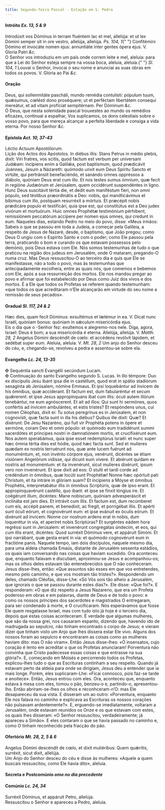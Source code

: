 ```yaml
---
title: Segunda-feira Pascal - Estação em S. Pedro
---
```


<h4 class="text-center">
  Intróito <em>Ex. 13, 5 & 9</em>
</h4>
<div class="grid grid-cols-2 gap-5">
  <span class="text-justify">
    Introdúxit vos Dóminus in terram fluéntem lac et mel, allelúja: et ut lex
    Dómini semper sit in ore vestro, allelúja, allelúja. <em>Ps. 104, 1</em>{" "}
    Confitémini Dómino et invocáte nomen ejus: annuntiáte inter gentes ópera
    ejus. V. Gloria Patri <em>&c.</em>
  </div>
  <span class="text-justify">
    O Senhor vos introduziu em um país onde correm leite e mel, aleluia: para
    que a Lei do Senhor esteja sempre na vossa boca, aleluia, aleluia.{" "}
    <em>Sl. 104, 1</em> Louvai o Senhor, invocai o seu nome e anunciai as suas
    obras em todos os povos. V. Glória ao Pai <em>&c.</em>
  </div>
</div>

<h4 class="text-center">Oração</h4>
<div class="grid grid-cols-2 gap-5">
  <span class="text-justify">
    Deus, qui sollemnitáte pascháli, mundo remédia contulísti: pópulum tuum,
    quǽsumus, cœlésti dono proséquere; ut et perféctam libertátem consequi
    mereátur, et ad vitam profíciat sempitérnam. Per Dóminum <em>&c.</em>
  </div>
  <span class="text-justify">
    Ó Deus, que nesta solenidade pascal trouxestes ao mundo os remédios
    eficazes, continuai a espalhar, Vos suplicamos, os dons celestiais sobre o
    vosso povo, para que mereça alcançar a perfeita liberdade e consiga a vida
    eterna. Por nosso Senhor <em>&c.</em>
  </div>
</div>

<h4 class="text-center">
  Epístola <em>Act. 10, 37-43</em>
</h4>
<div class="grid grid-cols-2 gap-5">
  <span class="text-justify">Léctio Actuum Apostólorum.</div>
  <span class="text-justify">Lição dos Actos dos Apóstolos.</div>
  <span class="text-justify">
    In diébus illis: Stans Petrus in médio plebis, dixit: Viri fratres, vos
    scitis, quod factum est verbum per universam Judǽam: incípiens enim a
    Galilǽa, post baptísmum, quod prædicávit Joánnes, Jesum a Názareth: quómodo
    unxit eum Deus Spíritu Sancto et virtúte, qui pertránsiit benefaciéndo, et
    sanándo omnes oppréssos a diábolo, quóniam Deus erat cum illo. Et nos testes
    sumus ómnium, quæ fecit in regióne Judæórum et Jerúsalem, quem occidérunt
    suspendéntes in ligno. Hunc Deus suscitávit tértia die, et dedit eum
    maniféstum fíeri, non omni pópulo, sed téstibus præordinátis a Deo: nobis,
    qui mandticávimus et bíbimus cum illo, postquam resurréxit a mórtuis. Et
    præcépit nobis prædicáre populo et testificári, quia ipse est, qui
    constitútus est a Deo judex vivórum et mortuórum. Huic omnes Prophétæ
    testimónium pérhibent, remissiónem peccatórum accípere per nomen ejus omnes,
    qui credunt in eum.
  </div>
  <span class="text-justify">
    Naqueles dias, estando Pedro no meio do povo, disse: «Meus irmãos: Sabeis o
    que se passou em toda a Judeia, a começar pela Galileia, a respeito de Jesus
    de Nazaré, desde, o baptismo, que João pregou; como Deus O ungiu com o
    Espírito Santo e com o poder; como Ele passou pela terra, praticando o bom e
    curando os que estavam possessos pelo demónio, pois Deus estava com Ele. Nós
    somos testemunhas de tudo o que praticou na região dos judeus em Jerusalém,
    onde O mataram, pregando-O numa cruz. Mas Deus ressuscitou-O ao terceiro dia
    e quis que Ele se manifestasse, não a todo o povo, mas às testemunhas que
    antecipadamente escolhera, entre as quais nós, que comemos e bebemos com
    Ele, após a sua ressurreição dos mortos. Ele nos mandou pregar ao povo e
    afirmar que foi estabelecido por Deus como Juiz dos vivos e dos mortos. É a
    Ele que todos os Profetas se referem quando testemunham: «que todos os que
    acreditaram n’Ele alcançarão em virtude do seu nome a remissão de seus
    pecados».
  </div>
</div>

<h4 class="text-center">
  Gradual <em>Sl. 117, 24 & 2</em>
</h4>
<div class="grid grid-cols-2 gap-5">
  <span class="text-justify">
    Hæc dies, quam fecit Dóminus: exsultémus et lætémur in ea. V. Dicat nunc
    Israël, quóniam bonus: quóniam in sǽculum misericórdia ejus.
  </div>
  <span class="text-justify">
    Eis o dia que o -Senhor fez: exultemos e alegremo-nos nele. Diga, agora,
    Israel: Deus é bom; a sua misericórdia é eterna.
  </div>
  <span class="text-justify">
    Allelúja, allelúja. V. <em>Matth. 28, 2</em> Angelus Dómini descéndit de
    cœlo: et accédens revólvit lápidem, et sedébat super eum.
  </div>
  <span class="text-justify">
    Aleluia, aleluia. V. <em>Mt. 28, 2</em> Um anjo do Senhor desceu do céu, e,
    chegando-se, revolveu a pedra e assentou-se sobre ela.
  </div>
</div>

<h4 class="text-center">
  Evangelho <em>Lc. 24, 13-35</em>
</h4>
<div class="grid grid-cols-2 gap-5">
  <span class="text-justify">
    <span class="text-danger">&#10016;</span> Sequéntia sancti Evangélii
    secúndum Lucam.
  </div>
  <span class="text-justify">
    <span class="text-danger">&#10016;</span> Continuação do santo Evangelho
    segundo S. Lucas.
  </div>
  <span class="text-justify">
    In illo témpore: Duo ex discípulis Jesu ibant ipsa die in castéllum, quod
    erat in spátio stadiórum sexagínta ab Jerúsalem, nómine Emmaus. Et ipsi
    loquebántur ad ínvicem de his ómnibus, quæ accíderant. Et factum est, dum
    fabularéntur et secum quǽrerent: et ipse Jesus appropínquans ibat cum illis:
    óculi autem illórum tenebántur, ne eum agnóscerent. Et ait ad illos: Qui
    sunt hi sermónes, quos confértis ad ínvicem ambulántes, et estis tristes? Et
    respóndens unus, cui nomen Cléophas, dixit ei: Tu solus peregrínus es in
    Jerúsalem, et non cognovísti, quæ facta sunt in illa his diébus? Quibus ille
    dixit: Quæ? Et dixérunt: De Jesu Nazaréno, qui fuit vir Prophéta potens in
    ópere et sermóne, coram Deo et omni pópulo: et quómodo eum tradidérunt summi
    sacerdótes et príncipes nostri in damnatiónem mortis, et crucifixérunt eum.
    Nos autem sperabámus, quia ipse esset redemptúrus Israël: et nunc super hæc
    ómnia tértia dies est hódie, quod hæc facta sunt. Sed et mulíeres quædam ex
    nostris terruérunt nos, quæ ante lucem fuérunt ad monuméntum, et, non
    invénto córpore ejus, venérunt, dicéntes se étiam visiónem Angelórum
    vidísse, qui dicunt eum vívere. Et abiérunt quidam ex nostris ad monuméntum:
    et ita invenérunt, sicut mulíeres dixérunt, ipsum vero non invenérunt. Et
    ipse dixit ad eos: O stulti et tardi corde ad credéndum in ómnibus, quæ
    locúti sunt Prophétæ! Nonne hæc opórtuit pati Christum, et ita intráre in
    glóriam suam? Et incípiens a Móyse et ómnibus Prophétis, interpretabátur
    illis in ómnibus Scriptúris, quæ de ipso erant. Et appropinquavérunt
    castéllo, quo ibant: et ipse se finxit lóngius ire. Et coëgérunt illum,
    dicéntes: Mane nobiscum, quóniam advesperáscit et inclináta est jam dies. Et
    intrávit cum illis. Et factum est, dum recúmberet cum eis, accépit panem, et
    benedíxit, ac fregit, et porrigébat illis. Et apérti sunt óculi eórum, et
    cognovérunt eum: et ipse evánuit ex óculis eórum. Et dixérunt ad ínvicem:
    Nonne cor nostrum ardens erat in nobis, dum loquerétur in via, et aperíret
    nobis Scriptúras? Et surgéntes eádem hora regréssi sunt in Jerúsalem: et
    invenérunt congregátas úndecim, et eos, qui cum illis erant, dicéntes: Quod
    surréxit Dóminus vere, et appáruit Simóni. Et ipsi narrábant, quæ gesta
    erant in via: et quómodo cognovérunt eum in fractióne panis.
  </div>
  <span class="text-justify">
    Naquele tempo, iam dois discípulos, naquele mesmo dia, para uma aldeia
    chamada Emaús, distante de Jerusalém sessenta estádios, os quais iam
    conversando nas coisas que haviam sucedido. Ora aconteceu que, enquanto
    falavam e discutiam, aproximou-se Jesus e acompanhou-os; mas os olhos deles
    estavam tão entenebrecidos que O não conheceram. Jesus disse-lhes, então:
    «Que assuntos são esses em que vos entretendes, mesmo pelo caminho, e que
    vos mostram tão tristes?». Respondendo um deles, chamado Cléofas, disse-Lhe:
    «Só Vós sois tão alheio a Jerusalém, que ignorais o que se passou durante
    estes dias?». Ele disse: «Que foi?». E responderam: «O que diz respeito a
    Jesus Nazareno, que era um Profeta poderoso em obras e em palavras, diante
    de Deus e de todo o povo: e como os nossos príncipes dos sacerdotes e
    magistrados O entregaram, para ser condenado à morte, e O crucificaram. Nós
    esperávamos que fosse Ele quem resgatasse Israel, mas com tudo isto já hoje
    é o terceiro dia, depois que estas coisas aconteceram. É verdade que algumas
    mulheres, que são da nossa grei, nos causaram espanto, dizendo que, havendo
    ido de madrugada ao sepulcro, não tinham encontrado o corpo de Jesus; e
    vieram dizer que tinham visto um Anjo que lhes dissera estar Ele vivo.
    Alguns dos nossos foram ao sepulcro e encontraram as coisas como as mulheres
    haviam dito: mas O não viram». Então Jesus disse-lhes: «Ó insensatos, cujo
    coração é lento em acreditar o que os Profetas anunciaram! Porventura não
    convinha que Cristo padecesse essas coisas e que entrasse na sua glória?».
    E, começando em Moisés e percorrendo todos os Profetas, explicou-lhes tudo o
    que as Escrituras continham a seu respeito. Quando já estavam perto da
    aldeia para onde se dirigiam, Jesus deu a entender que ia mais longe. Porém,
    eles suplicaram-Lhe: «Ficai connosco, pois faz-se tarde e anoitece». Então,
    Jesus entrou com eles. Ora, aconteceu que, enquanto estava à mesa com eles,
    tomou o pão, benzeu-o e, partindo-o, apresentou-lho. Então abriram-se-lhes
    os olhos e reconhceram-n’O: mas Ele desapareceu da sua vista. E disseram um
    ao outro: «Porventura, enquanto Ele nos falava no caminho e explicava as
    Escrituras os nossos corações não pulsavam ardentemente?». E, erguendo-se
    imediatamente, voltaram a Jerusalém, onde estavam reunidos os Onze e os que
    estavam com estes, os quais lhes disseram: «O Senhor ressuscitou,
    verdadeiramente; já apareceu a Simão». E eles contaram o que se havia
    passado no caminho e, como O tinham reconhecido pela fracção do pão.
  </div>
</div>

<h4 class="text-center">
  Ofertório <em>Mt. 28, 2, 5 & 6</em>
</h4>
<div class="grid grid-cols-2 gap-5">
  <span class="text-justify">
    Angelus Dómini descéndit de cœlo, et dixit muliéribus: Quem quǽritis,
    surréxit, sicut dixit, allelúja.
  </div>
  <span class="text-justify">
    Um Anjo do Senhor desceu do céu e disse às mulheres: «Aquele a quem buscais
    ressuscitou, como Ele havia dito», aleluia.
  </div>
</div>

<h4 class="text-center">
  Secreta e Postcomúnio <em>omo no dia precedente</em>
</h4>

<h4 class="text-center">
  Comúnio <em>Lc. 24, 34</em>
</h4>
<div class="grid grid-cols-2 gap-5">
  <span class="text-justify">
    Surréxit Dóminus, et appáruit Petro, allelúja.
  </div>
  <span class="text-justify">
    Ressuscitou o Senhor e apareceu a Pedro, aleluia.
  </div>
</div>
